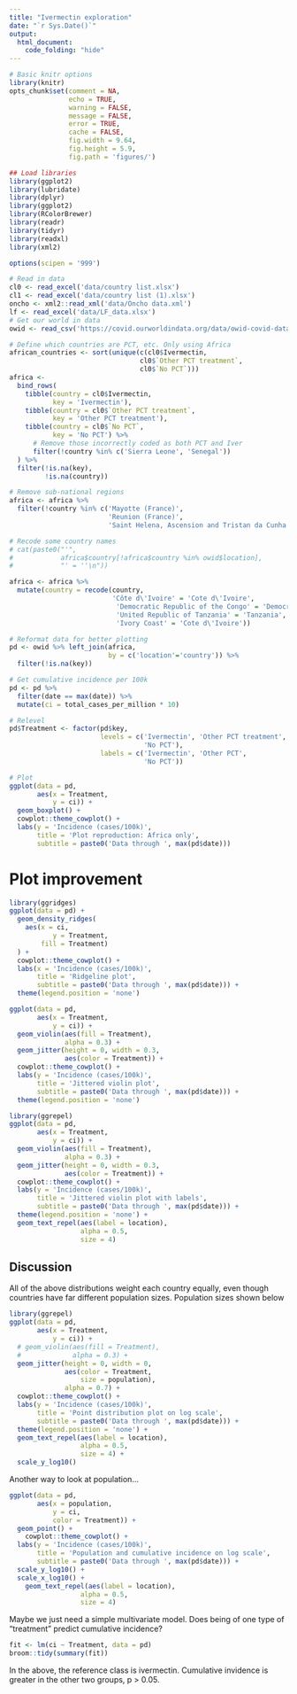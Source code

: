 ```yaml
---
title: "Ivermectin exploration"
date: "`r Sys.Date()`"
output:
  html_document:
    code_folding: "hide"
---
```



```r
# Basic knitr options
library(knitr)
opts_chunk$set(comment = NA, 
               echo = TRUE,
               warning = FALSE, 
               message = FALSE, 
               error = TRUE, 
               cache = FALSE,
               fig.width = 9.64,
               fig.height = 5.9,
               fig.path = 'figures/')
```

```r
## Load libraries
library(ggplot2)
library(lubridate)
library(dplyr)
library(ggplot2)
library(RColorBrewer)
library(readr)
library(tidyr)
library(readxl)
library(xml2)

options(scipen = '999')
```

```r
# Read in data
cl0 <- read_excel('data/country list.xlsx')
cl1 <- read_excel('data/country list (1).xlsx')
oncho <- xml2::read_xml('data/Oncho data.xml')
lf <- read_excel('data/LF_data.xlsx')
# Get our world in data 
owid <- read_csv('https://covid.ourworldindata.org/data/owid-covid-data.csv')
```

```r
# Define which countries are PCT, etc. Only using Africa
african_countries <- sort(unique(c(cl0$Ivermectin,
                                 cl0$`Other PCT treatment`,
                                 cl0$`No PCT`)))
africa <- 
  bind_rows(
    tibble(country = cl0$Ivermectin,
           key = 'Ivermectin'),
    tibble(country = cl0$`Other PCT treatment`,
           key = 'Other PCT treatment'),
    tibble(country = cl0$`No PCT`,
           key = 'No PCT') %>% 
      # Remove those incorrectly coded as both PCT and Iver
      filter(!country %in% c('Sierra Leone', 'Senegal'))
  ) %>%
  filter(!is.na(key),
         !is.na(country))

# Remove sub-national regions
africa <- africa %>%
  filter(!country %in% c('Mayotte (France)',
                         'Reunion (France)',
                         'Saint Helena, Ascension and Tristan da Cunha (UK)'))

# Recode some country names
# cat(paste0("'",
#            africa$country[!africa$country %in% owid$location],
#            "' = ''\n"))

africa <- africa %>%
  mutate(country = recode(country,
                          'Côte d\'Ivoire' = 'Cote d\'Ivoire',
                           'Democratic Republic of the Congo' = 'Democratic Republic of Congo',
                           'United Republic of Tanzania' = 'Tanzania',
                           'Ivory Coast' = 'Cote d\'Ivoire'))
```

```r
# Reformat data for better plotting
pd <- owid %>% left_join(africa,
                         by = c('location'='country')) %>%
  filter(!is.na(key))

# Get cumulative incidence per 100k
pd <- pd %>%
  filter(date == max(date)) %>%
  mutate(ci = total_cases_per_million * 10)

# Relevel
pd$Treatment <- factor(pd$key,
                       levels = c('Ivermectin', 'Other PCT treatment',
                                  'No PCT'),
                       labels = c('Ivermectin', 'Other PCT',
                                  'No PCT'))

# Plot
ggplot(data = pd,
       aes(x = Treatment,
           y = ci)) +
  geom_boxplot() +
  cowplot::theme_cowplot() +
  labs(y = 'Incidence (cases/100k)',
       title = 'Plot reproduction: Africa only',
       subtitle = paste0('Data through ', max(pd$date)))
```

# Plot improvement

```r
library(ggridges)
ggplot(data = pd) +
  geom_density_ridges(
    aes(x = ci,
           y = Treatment,
        fill = Treatment)
  ) +
  cowplot::theme_cowplot() +
  labs(x = 'Incidence (cases/100k)',
       title = 'Ridgeline plot',
       subtitle = paste0('Data through ', max(pd$date))) +
  theme(legend.position = 'none')
```

```r
ggplot(data = pd,
       aes(x = Treatment,
           y = ci)) +
  geom_violin(aes(fill = Treatment),
              alpha = 0.3) +
  geom_jitter(height = 0, width = 0.3,
              aes(color = Treatment)) +
  cowplot::theme_cowplot() +
  labs(y = 'Incidence (cases/100k)',
       title = 'Jittered violin plot',
       subtitle = paste0('Data through ', max(pd$date))) +
  theme(legend.position = 'none')
```


```r
library(ggrepel)
ggplot(data = pd,
       aes(x = Treatment,
           y = ci)) +
  geom_violin(aes(fill = Treatment),
              alpha = 0.3) +
  geom_jitter(height = 0, width = 0.3,
              aes(color = Treatment)) +
  cowplot::theme_cowplot() +
  labs(y = 'Incidence (cases/100k)',
       title = 'Jittered violin plot with labels',
       subtitle = paste0('Data through ', max(pd$date))) +
  theme(legend.position = 'none') +
  geom_text_repel(aes(label = location),
                  alpha = 0.5,
                  size = 4)
```

## Discussion

All of the above distributions weight each country equally, even though countries have far different population sizes. Population sizes shown below


```r
library(ggrepel)
ggplot(data = pd,
       aes(x = Treatment,
           y = ci)) +
  # geom_violin(aes(fill = Treatment),
  #             alpha = 0.3) +
  geom_jitter(height = 0, width = 0,
              aes(color = Treatment,
                  size = population),
              alpha = 0.7) +
  cowplot::theme_cowplot() +
  labs(y = 'Incidence (cases/100k)',
       title = 'Point distribution plot on log scale',
       subtitle = paste0('Data through ', max(pd$date))) +
  theme(legend.position = 'none') +
  geom_text_repel(aes(label = location),
                  alpha = 0.5,
                  size = 4) +
  scale_y_log10()
```

Another way to look at population...

```r
ggplot(data = pd,
       aes(x = population,
           y = ci,
           color = Treatment)) +
  geom_point() +
    cowplot::theme_cowplot() +
  labs(y = 'Incidence (cases/100k)',
       title = 'Population and cumulative incidence on log scale',
       subtitle = paste0('Data through ', max(pd$date))) +
  scale_y_log10() +
  scale_x_log10() +
    geom_text_repel(aes(label = location),
                  alpha = 0.5,
                  size = 4)
```

Maybe we just need a simple multivariate model. Does being of one type of "treatment" predict cumulative incidence?

```r
fit <- lm(ci ~ Treatment, data = pd)
broom::tidy(summary(fit))
```

In the above, the reference class is ivermectin. Cumulative invidence is greater in the other two groups, p > 0.05.